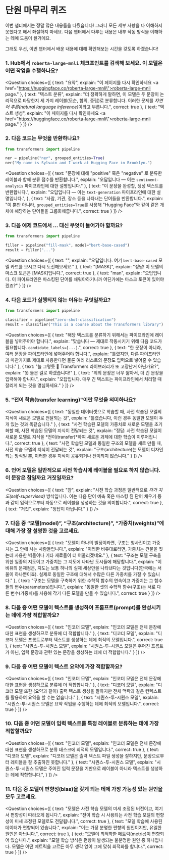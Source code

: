 <!-- DISABLE-FRONTMATTER-SECTIONS -->

# 단원 마무리 퀴즈

이번 챕터에서는 정말 많은 내용들을 다뤘습니다! 그러니 모든 세부 사항을 다 이해하지 못했다고 해서 좌절하지 마세요. 다음 챕터에서 다루는 내용은 내부 작동 방식을 이해하는 데에 도움이 될거에요.

그래도 우선, 이번 챕터에서 배운 내용에 대해 확인해보는 시간을 갖도록 하겠습니다!


### 1. Hub에서 `roberta-large-mnli` 체크포인트를 검색해 보세요. 이 모델은 어떤 작업을 수행하나요?


<Question
    choices={[
        {
            text: "요약",
            explain: "이 페이지를 다시 확인하세요 <a href=\"https://huggingface.co/roberta-large-mnli\">roberta-large-mnli page</a>."
        },
        {
            text: "텍스트 분류",
            explain: "더 정확하게 말하면, 이 모델은 두 문장이 논리적으로 타당한지 세 가지 레이블(모순, 함의, 중립)로 분류합니다. 이러한 문제를 <em>자연어 추론(natural language inference)</em>이라고 부릅니다.",
            correct: true
        },
        {
            text: "텍스트 생성",
            explain: "이 페이지를 다시 확인하세요 <a href=\"https://huggingface.co/roberta-large-mnli\">roberta-large-mnli page</a>."
        }
    ]}
/>

### 2. 다음 코드는 무엇을 반환하나요?

```py
from transformers import pipeline

ner = pipeline("ner", grouped_entities=True)
ner("My name is Sylvain and I work at Hugging Face in Brooklyn.")
```

<Question
    choices={[
        {
            text: "문장에 대해 \"positive\" 혹은 \"negative\" 로 분류한 레이블과 함께 분류 점수를 반환합니다.",
            explain: "오답입니다 — 이는 <code>sentiment-analysis</code> 파이프라인에 대한 설명입니다."
        },
        {
            text: "이 문장을 완성할, 생성 텍스트를 반환합니다.",
            explain: "오답입니다 — 이는 <code>text-generation</code> 파이프라인에 대한 설명입니다.",
        },
        {
            text: "사람, 기관, 장소 등을 나타내는 단어들을 반환합니다.",
            explain: "이 뿐만 아니라, <code>grouped_entities=True</code>를 사용해 \"Hugging Face\"와 같이 같은 개체에 해당하는 단어들을 그룹화해줍니다.",
            correct: true
        }
    ]}
/>

### 3. 다음 예제 코드에서 ... 대신 무엇이 들어가야 할까요?

```py
from transformers import pipeline

filler = pipeline("fill-mask", model="bert-base-cased")
result = filler("...")
```

<Question
    choices={[
        {
            text: "<mask>",
            explain: "오답입니다. 여기 <code>bert-base-cased</code> 모델 카드를 보시고 다시 도전해보세요."
        },
        {
            text: "[MASK]",
            explain: "정답! 이 모델의 마스크 토큰은 [MASK]입니다.",
            correct: true
        },
        {
            text: "man",
            explain: "오답입니다. 이 파이프라인은 마스킹된 단어를 채워야하기니까 어딘가에는 마스크 토큰이 있어야겠죠?"
        }
    ]}
/>

### 4. 다음 코드가 실행되지 않는 이유는 무엇일까요?

```py
from transformers import pipeline

classifier = pipeline("zero-shot-classification")
result = classifier("This is a course about the Transformers library")
```

<Question
    choices={[
        {
            text: "해당 텍스트를 분류하기 위해서는 파이프라인에 레이블을 넣어주어야 합니다.",
            explain: "맞습니다 — 제대로 작동시키기 위해 다음 코드가 필요합니다. <code>candidate_labels=[...]</code>.",
            correct: true
        },
        {
            text: "한 문장이 아니라, 여러 문장을 파이프라인에 넣어주어야 합니다.",
            explain: "틀렸지만, 다른 파이프라인과 마찬가지로 제대로 사용한다면 물론 여러 리스트의 문장도 입력으로 넣어줄 수 있습니다."
        },
        {
            text: "늘 그렇듯 🤗 Transformers 라이브러리가 또 고장난거 아닌가요?",
            explain: "못 들은 걸로 하겠습니다!"
        },
        {
            text: "위의 문장은 너무 짧아서, 더 긴 문장을 입력해야 합니다.",
            explain: "오답입니다. 매우 긴 텍스트는 파이프라인에서 처리할 때 잘리게 되는 것을 명심하세요."
        }
    ]}
/>

### 5. "전이 학습(transfer learning)"이란 무엇을 의미하나요?

<Question
    choices={[
        {
            text: "동일한 데이터셋으로 학습할 때, 사전 학습된 모델의 지식이 새로운 모델로 전달되는 것",
            explain: "틀렸습니다, 이런 경우 동일한 모델이 두 개 있는 것과 똑같습니다."
        },
        {
            text: "사전 학습된 모델의 가중치로 새로운 모델을 초기화할 때, 사전 학습된 모델의 지식이 전달되는 것",
            explain: "정답: 사전 학습된 모델이 새로운 모델로 지식을 *전이(transfer)*하여 새로운 과제에 대한 학습이 이루어집니다.",
            correct: true
        },
        {
            text: "사전 학습된 모델과 동일한 구조의 모델을 새로 만들 때, 사전 학습 모델의 지식이 전달되는 것",
            explain: "구조(architecture)는 모델이 디자인되는 방식일 뿐, 이러한 경우 지식이 공유되거나 전이되지 않습니다."
        }
    ]}
/>

### 6. 언어 모델은 일반적으로 사전 학습시에 레이블을 필요로 하지 않습니다. 이 문장은 참일까요 거짓일까요?


<Question
    choices={[
        {
            text: "참",
            explain: "사전 학습 과정은 일반적으로 <em>자가 지도(self-supervised)</em> 방식입니다. 이는 다음 단어 예측 혹은 마스킹 된 단어 채우기 등과 같이 입력으로부터 자동으로 레이블을 생성하는 것을 의미합니다.",
            correct: true
        },
        {
            text: "거짓",
            explain: "정답이 아닙니다."
        }
    ]}
/>

### 7. 다음 중 “모델(model)”, “구조(architecture)”, “가중치(weights)”에 대해 가장 잘 설명한 것을 고르세요.

<Question
    choices={[
        {
            text: "모델이 하나의 빌딩이라면, 구조는 청사진이고 가중치는 그 안에 사는 사람들입니다.",
            explain: "이러한 비유대로라면, 가중치는 건물을 짓는데 사용한 벽돌이나 기타 재료들이 더 어울리겠네요."
        },
        {
            text: "구조는 모델 구축을 위한 일종의 지도이고 가중치는 그 지도에 나타난 도시들에 해당합니다.",
            explain: "이 비유의 문제점은, 지도는 보통 하나의 실제 세상만을 나타낸다는 것입니다(한국에는 서울이 하나뿐이죠). 실제로 동일한 구조에 대해서 수많은 다른 가중치를 가질 수 있습니다."
        },
        {
            text: "구조는 모델을 구축하기 위한 수학적 함수의 연속이고 가중치는 그 함수들의 변수(parameters)입니다.",
            explain: "동일한 셋의 수학적 함수(구조)는 서로 다른 변수(가중치)를 사용해 각기 다른 모델을 만들 수 있습니다.",
            correct: true
        }
    ]}
/>


### 8. 다음 중 어떤 모델이 텍스트를 생성하여 프롬프트(prompt)를 완성시키는 데에 가장 적합할까요?

<Question
    choices={[
        {
            text: "인코더 모델",
            explain: "인코더 모델은 전체 문장에 대한 표현을 생성하므로 분류에 더 적합합니다."
        },
        {
            text: "디코더 모델",
            explain: "디코더 모델은 프롬트로부터 텍스트를 생성하는 데에 최적의 모델입니다.",
            correct: true
        },
        {
            text: "시퀀스-투-시퀀스 모델",
            explain: "시퀀스-투-시퀀스 모델은 주어진 프롬트가 아닌, 입력 문장과 관련 있는 문장을 생성하는 데에 더 적합합니다."
        }
    ]}
/>

### 9. 다음 중 어떤 모델이 텍스트 요약에 가장 적합할까요?

<Question
    choices={[
        {
            text: "인코더 모델",
            explain: "인코더 모델은 전체 문장에 대한 표현을 생성하므로 분류에 더 적합합니다."
        },
        {
            text: "디코더 모델",
            explain: "디코더 모델 또한 (요약과 같이) 출력 텍스트 생성을 잘하지만 전체 맥락과 같은 컨텍스트를 활용하여 요약을 할 수는 없습니다."
        },
        {
            text: "시퀀스-투-시퀀스 모델",
            explain: "시퀀스-투-시퀀스 모델은 요약 작업을 수행하는 데에 최적의 모델입니다.",
            correct: true
        }
    ]}
/>

### 10. 다음 중 어떤 모델이 입력 텍스트를 특정 레이블로 분류하는 데에 가장 적합할까요?

<Question
    choices={[
        {
            text: "인코더 모델",
            explain: "인코더 모델은 전체 문장에 대한 표현을 생성하므로 분류 태스크에 최적의 모델입니다.",
            correct: true
        },
        {
            text: "디코더 모델",
            explain: "디코더 모델은 출력 텍스트 파일 생성을 잘하지만, 문장으로부터 레이블을 잘 추출하진 못합니다."
        },
        {
            text: "시퀀스-투-시퀀스 모델",
            explain: "시퀀스-투-시퀀스 모델은 주어진 입력 문장을 기반으로 레이블이 아니라 텍스트를 생성하는 데에 적합합니다.",
        }
    ]}
/>

### 11. 다음 중 모델이 편향성(bias)을 갖게 되는 데에 가장 가능성 있는 원인을 모두 고르세요.

<Question
    choices={[
        {
            text: "모델은 사전 학습 모델의 미세 조정된 버전이고, 여기서 편향성이 따라오게 됩니다.",
            explain: "전이 학습 시 사용되는 사전 학습 모델의 편향성이 미세 조정된 모델로도 전달됩니다.",
            correct: true
        },
        {
            text: "모델 학습에 사용된 데이터가 편향되어 있습니다.",
            explain: "이는 가장 분명한 편향의 원인이지만, 유일한 원인은 아닙니다.",
            correct: true
        },
        {
            text: "모델이 최적화한 메트릭(metric)이 편향되어 있습니다.",
            explain: "모델 학습 방식은 편향이 발생되는 불분명한 원인 중 하나입니다. 모델은 어떤 메트릭을 고르든 아무 생각 없이 그에 맞춰 최적화를 합니다.",
            correct: true
        }
    ]}
/>
